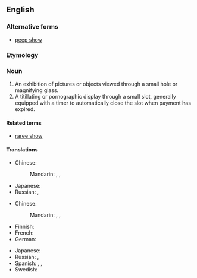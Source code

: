 {{also|peep show}}
==English==

===Alternative forms===
* [[peep show]]

===Etymology===
{{compound|en|peep|show}}

===Noun===
{{en-noun}}
{{wikipedia}}

# An exhibition of pictures or objects viewed through a small hole or magnifying glass.
# A titillating or pornographic display through a small slot, generally equipped with a timer to automatically close the slot when payment has expired.

====Related terms====
* [[raree show]]

====Translations====
{{trans-top|exhibition}}
* Chinese:
*: Mandarin: {{t+|cmn|西洋景|tr=xīyángjǐng|sc=Hani}}, {{t+|cmn|西洋鏡|sc=Hani}}, {{t+|cmn|西洋镜|tr=xīyángjìng|sc=Hani}}
{{trans-mid}}
* Japanese: {{t|ja|ピープショー|tr=pīpushō|sc=Jpan}}
* Russian: {{t|ru|пипшо́у|n}}, {{t+|ru|пип-шо́у|n}}
{{trans-bottom}}

{{trans-top|sex show}}
* Chinese:
*: Mandarin: {{t+|cmn|西洋景|tr=xīyángjǐng|sc=Hani}}, {{t+|cmn|西洋鏡|sc=Hani}}, {{t+|cmn|西洋镜|tr=xīyángjìng|sc=Hani}}
* Finnish: {{t+|fi|peepshow|sc=Cyrl}}
* French: {{t+|fr|peep show|m}}
* German: {{t+|de|Peepshow|f}}
{{trans-mid}}
* Japanese: {{t|ja|ピープショー|tr=pīpushō|sc=Jpan}}
* Russian: {{t|ru|пипшо́у|n}}, {{t+|ru|пип-шо́у|n}}
* Spanish: {{t|es|peepshow|m}}, {{t|es|mundonuevo|m}}, {{t|es|espectáculo sicalíptico|m}}
* Swedish: {{t|sv|peepshow|c}}
{{trans-bottom}}